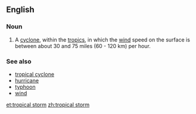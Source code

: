==English==

===Noun===
{{en-noun|head=[[tropical]] [[storm]]}}

# A [[cyclone]], within the [[tropics]], in which the [[wind]] speed on the surface is between about 30 and 75 miles (60 - 120 km) per hour.

===See also===
* [[tropical cyclone]]
* [[hurricane]]
*[[typhoon]]
* [[wind]]

[[et:tropical storm]]
[[zh:tropical storm]]